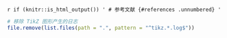 `r if (knitr::is_html_output()) '
# 参考文献 {#references .unnumbered}
'`

```r
# 移除 TikZ 图形产生的日志
file.remove(list.files(path = ".", pattern = "^tikz.*.log$"))
```

